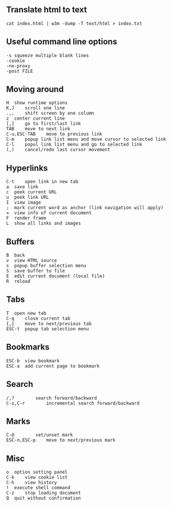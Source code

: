 == Translate html to text ==

 cat index.html | w3m -dump -T text/html > index.txt

== Useful command line options ==

 -s	squeeze multiple blank lines
 -cookie
 -no-proxy
 -post FILE

== Moving around ==

 H	show runtime options
 K,J	scroll one line
 .,,	shift screen by one column
 z	center current line
 [,]	go to first/last link
 TAB	move to next link
 C-u,ESC-TAB	move to previous link
 C-m	popup link list menu and move cursor to selected link
 C-l	popul link list menu and go to selected link
 (,)	cancel/redo last cursor movement

== Hyperlinks == 

 C-t	open link in new tab
 a	save link
 c	peek current URL
 u	peek link URL
 I	view image
 ;	mark current word as anchor (link navigation will apply)
 =	view info of current document
 F	render frame
 L	show all links and images

== Buffers ==

 B	back
 v	view HTML source
 s	popup buffer selection menu
 S	save buffer to file
 E	edit current document (local file)
 R	reload

== Tabs ==

 T	open new tab
 C-q	close current tab
 {,}	move to next/previous tab
 ESC-t	popup tab selection menu

== Bookmarks ==

 ESC-b	view bookmark
 ESC-a	add current page to bookmark

== Search ==

 /,?		search forward/backward
 C-s,C-r		incremental search forward/backward

== Marks ==

 C-@		set/unset mark
 ESC-n,ESC-p	move to next/previous mark

== Misc ==

 o	option setting panel
 C-k	view cookie list
 C-h	view history
 !	execute shell command
 C-z	stop loading document
 Q	quit without confirmation


